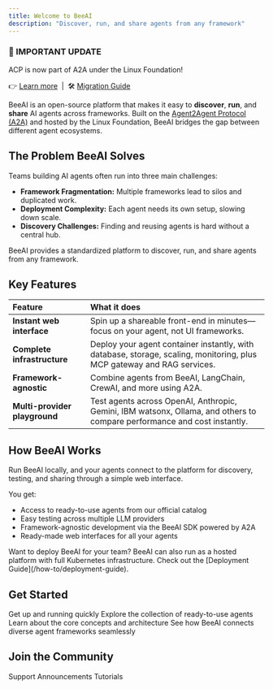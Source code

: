 ```yaml
---
title: Welcome to BeeAI
description: "Discover, run, and share agents from any framework"
---
```


<Info>

### 🚀 IMPORTANT UPDATE

ACP is now part of A2A under the Linux Foundation!

👉 [Learn more](https://github.com/orgs/i-am-bee/discussions/5) &nbsp;|&nbsp; 🛠️ [Migration Guide](/community-and-support/acp-a2a-migration-guide)

</Info>

BeeAI is an open-source platform that makes it easy to **discover**, **run**, and **share** AI agents across frameworks. Built on the [Agent2Agent Protocol (A2A)](https://github.com/a2aproject/A2A) and hosted by the Linux Foundation, BeeAI bridges the gap between different agent ecosystems.

## The Problem BeeAI Solves

Teams building AI agents often run into three main challenges:
- **Framework Fragmentation:** Multiple frameworks lead to silos and duplicated work.
- **Deployment Complexity:** Each agent needs its own setup, slowing down scale.
- **Discovery Challenges:** Finding and reusing agents is hard without a central hub.

BeeAI provides a standardized platform to discover, run, and share agents from any framework.

## Key Features

| Feature | What it does |
| :------ | :----------- |
| **Instant web interface** | Spin up a shareable front-end in minutes—focus on your agent, not UI frameworks. |
| **Complete infrastructure** | Deploy your agent container instantly, with database, storage, scaling, monitoring, plus MCP gateway and RAG services. |
| **Framework-agnostic** | Combine agents from BeeAI, LangChain, CrewAI, and more using A2A. |
| **Multi-provider playground** | Test agents across OpenAI, Anthropic, Gemini, IBM watsonx, Ollama, and others to compare performance and cost instantly. |

## How BeeAI Works

Run BeeAI locally, and your agents connect to the platform for discovery, testing, and sharing through a simple web interface.

You get:
- Access to ready-to-use agents from our official catalog  
- Easy testing across multiple LLM providers  
- Framework-agnostic development via the BeeAI SDK powered by A2A  
- Ready-made web interfaces for all your agents  

<Note>
Want to deploy BeeAI for your team? BeeAI can also run as a hosted platform with full Kubernetes infrastructure. Check out the [Deployment Guide](/how-to/deployment-guide).
</Note>

## Get Started

<CardGroup cols={2}>
  <Card title="Quickstart" icon="rocket" href="/introduction/quickstart">
    Get up and running quickly
  </Card>
  <Card title="Agent Library" icon="robot" href="https://beeai.dev/agents">
    Explore the collection of ready-to-use agents
  </Card>
  <Card title="Architecture" icon="sitemap" href="/concepts/architecture">
    Learn about the core concepts and architecture
  </Card>
  <Card
    title="Agent2Agent (A2A) Protocol"
    icon="network-wired"
    href="https://agentcommunicationprotocol.dev"
  >
   See how BeeAI connects diverse agent frameworks seamlessly
  </Card>
</CardGroup>

## Join the Community

<CardGroup cols={3}>
  <Card title="Discord" icon="discord" href="https://discord.gg/NradeA6ZNF">
    Support
  </Card>
  <Card
    title="Bluesky"
    icon="bluesky"
    href="https://bsky.app/profile/beeaiagents.bsky.social"
  >
    Announcements
  </Card>
  <Card title="Youtube" icon="youtube" href="https://youtube.com/@BeeAIAgents">
    Tutorials
  </Card>
</CardGroup>
